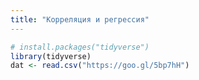 ```yaml
---
title: "Корреляция и регрессия"
---
```


```r
# install.packages("tidyverse")
library(tidyverse)
dat <- read.csv("https://goo.gl/5bp7hH")
```


